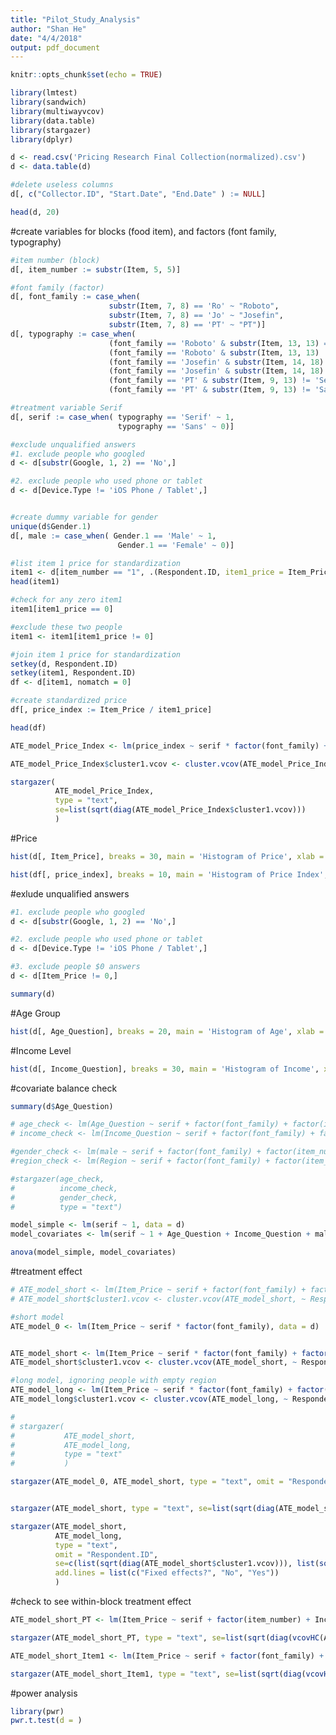 ```yaml
---
title: "Pilot_Study_Analysis"
author: "Shan He"
date: "4/4/2018"
output: pdf_document
---
```


```r
knitr::opts_chunk$set(echo = TRUE)
```

```r
library(lmtest)
library(sandwich)
library(multiwayvcov)
library(data.table)
library(stargazer)
library(dplyr)
```

```r
d <- read.csv('Pricing Research Final Collection(normalized).csv')
d <- data.table(d)

#delete useless columns
d[, c("Collector.ID", "Start.Date", "End.Date" ) := NULL]

head(d, 20)
```

#create variables for blocks (food item), and factors (font family, typography) 
```r
#item number (block)
d[, item_number := substr(Item, 5, 5)]

#font family (factor)
d[, font_family := case_when(
                      substr(Item, 7, 8) == 'Ro' ~ "Roboto",
                      substr(Item, 7, 8) == 'Jo' ~ "Josefin",
                      substr(Item, 7, 8) == 'PT' ~ "PT")]
d[, typography := case_when(
                      (font_family == 'Roboto' & substr(Item, 13, 13) == 'S') ~ 'Serif',
                      (font_family == 'Roboto' & substr(Item, 13, 13) != 'S') ~ 'Sans',
                      (font_family == 'Josefin' & substr(Item, 14, 18) != 'Slab') ~ 'Serif',
                      (font_family == 'Josefin' & substr(Item, 14, 18) != 'Sans') ~ 'Sans',
                      (font_family == 'PT' & substr(Item, 9, 13) != 'Serif') ~ 'Serif',
                      (font_family == 'PT' & substr(Item, 9, 13) != 'Sans') ~ 'Sans')]

#treatment variable Serif
d[, serif := case_when( typography == 'Serif' ~ 1,
                        typography == 'Sans' ~ 0)]

#exclude unqualified answers
#1. exclude people who googled
d <- d[substr(Google, 1, 2) == 'No',]

#2. exclude people who used phone or tablet
d <- d[Device.Type != 'iOS Phone / Tablet',]


#create dummy variable for gender
unique(d$Gender.1)
d[, male := case_when( Gender.1 == 'Male' ~ 1,
                        Gender.1 == 'Female' ~ 0)]

#list item 1 price for standardization
item1 <- d[item_number == "1", .(Respondent.ID, item1_price = Item_Price, item1_font = paste(font_family, typography, sep = "_"))]
head(item1)

#check for any zero item1
item1[item1_price == 0]

#exclude these two people
item1 <- item1[item1_price != 0]

#join item 1 price for standardization
setkey(d, Respondent.ID)
setkey(item1, Respondent.ID)
df <- d[item1, nomatch = 0]

#create standardized price
df[, price_index := Item_Price / item1_price]

head(df)

ATE_model_Price_Index <- lm(price_index ~ serif * factor(font_family) + factor(item_number) + factor(Food_Preference) + Income_Question + Age_Question + male + factor(Region) + factor(item1_font), data = df)

ATE_model_Price_Index$cluster1.vcov <- cluster.vcov(ATE_model_Price_Index, ~ Respondent.ID)

stargazer(
          ATE_model_Price_Index, 
          type = "text", 
          se=list(sqrt(diag(ATE_model_Price_Index$cluster1.vcov)))
          )

```

#Price
```r
hist(d[, Item_Price], breaks = 30, main = 'Histogram of Price', xlab = 'Price')

hist(df[, price_index], breaks = 10, main = 'Histogram of Price Index', xlab = 'Price Index')
```

#exlude unqualified answers
```r
#1. exclude people who googled
d <- d[substr(Google, 1, 2) == 'No',]

#2. exclude people who used phone or tablet
d <- d[Device.Type != 'iOS Phone / Tablet',]

#3. exclude people $0 answers
d <- d[Item_Price != 0,]

summary(d)
```

#Age Group
```r
hist(d[, Age_Question], breaks = 20, main = 'Histogram of Age', xlab = 'Age', xlim = range(0, 100))
```

#Income Level
```r
hist(d[, Income_Question], breaks = 30, main = 'Histogram of Income', xlab = 'Income')
```

#covariate balance check

```r
summary(d$Age_Question)

# age_check <- lm(Age_Question ~ serif + factor(font_family) + factor(item_number), data = d)
# income_check <- lm(Income_Question ~ serif + factor(font_family) + factor(item_number), data = d)

#gender_check <- lm(male ~ serif + factor(font_family) + factor(item_number), data = d)
#region_check <- lm(Region ~ serif + factor(font_family) + factor(item_number), data = d)

#stargazer(age_check, 
#          income_check, 
#          gender_check, 
#          type = "text")

model_simple <- lm(serif ~ 1, data = d)
model_covariates <- lm(serif ~ 1 + Age_Question + Income_Question + male + factor(Region) + factor(Food_Preference), data = d)

anova(model_simple, model_covariates)
```

#treatment effect
```r
# ATE_model_short <- lm(Item_Price ~ serif + factor(font_family) + factor(item_number) + factor(Food_Preference)+ Income_Question + Age_Question + male, data = d)
# ATE_model_short$cluster1.vcov <- cluster.vcov(ATE_model_short, ~ Respondent.ID)

#short model
ATE_model_0 <- lm(Item_Price ~ serif * factor(font_family), data = d)


ATE_model_short <- lm(Item_Price ~ serif * factor(font_family) + factor(Respondent.ID), data = d)
ATE_model_short$cluster1.vcov <- cluster.vcov(ATE_model_short, ~ Respondent.ID)

#long model, ignoring people with empty region
ATE_model_long <- lm(Item_Price ~ serif * factor(font_family) + factor(item_number) + factor(Food_Preference) + Income_Question + Age_Question + male + factor(Region), data = d[Region != ''])
ATE_model_long$cluster1.vcov <- cluster.vcov(ATE_model_long, ~ Respondent.ID)

# 
# stargazer(
#           ATE_model_short,
#           ATE_model_long,
#           type = "text"
#           )

stargazer(ATE_model_0, ATE_model_short, type = "text", omit = "Respondent.ID")


stargazer(ATE_model_short, type = "text", se=list(sqrt(diag(ATE_model_short$cluster1.vcov))))

stargazer(ATE_model_short,
          ATE_model_long, 
          type = "text", 
          omit = "Respondent.ID",
          se=c(list(sqrt(diag(ATE_model_short$cluster1.vcov))), list(sqrt(diag(ATE_model_long$cluster1.vcov)))), 
          add.lines = list(c("Fixed effects?", "No", "Yes"))
          )
```


#check to see within-block treatment effect
```r
ATE_model_short_PT <- lm(Item_Price ~ serif + factor(item_number) + Income_Question + Age_Question + male, data = d[font_family == 'PT'])

stargazer(ATE_model_short_PT, type = "text", se=list(sqrt(diag(vcovHC(ATE_model_short_PT)))))
```


```r
ATE_model_short_Item1 <- lm(Item_Price ~ serif + factor(font_family) + Income_Question + Age_Question + male, data = d[item_number == '1'])

stargazer(ATE_model_short_Item1, type = "text", se=list(sqrt(diag(vcovHC(ATE_model_short_Item1)))))
```

#power analysis

```r
library(pwr)
pwr.t.test(d = )
```
